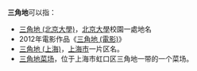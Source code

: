 '''三角地'''可以指：

*[[三角地_(北京大學)|三角地 (北京大學)]]，[[北京大學|北京大學]]校園一處地名
*2012年電影作品《[[三角地_(電影)|三角地 (電影)]]》
*[[三角地_(上海)|三角地 (上海)]]，[[上海市|上海市]]一片区名。
*[[三角地菜场|三角地菜场]]，位于上海市虹口区三角地一带的一个菜场。
{{disambig|Cat=三字消歧義}}